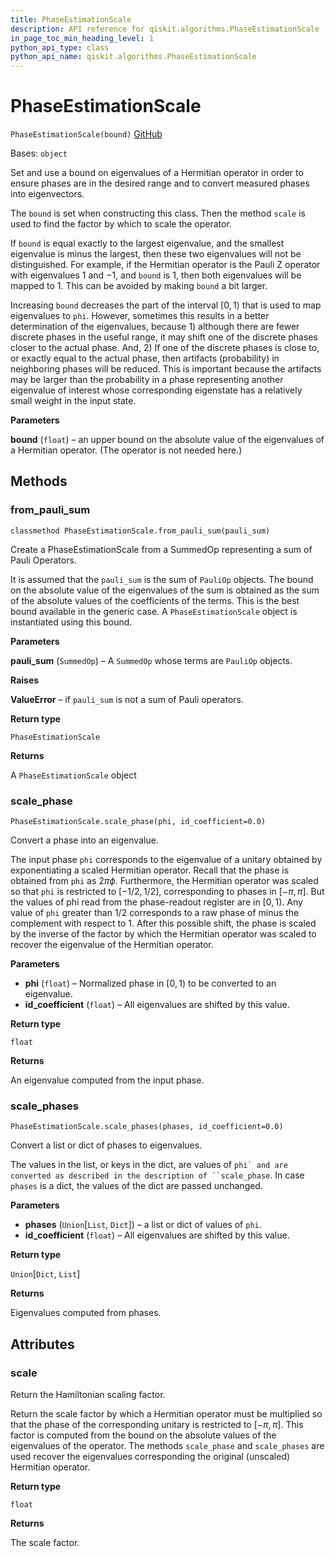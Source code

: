 ```yaml
---
title: PhaseEstimationScale
description: API reference for qiskit.algorithms.PhaseEstimationScale
in_page_toc_min_heading_level: 1
python_api_type: class
python_api_name: qiskit.algorithms.PhaseEstimationScale
---
```


# PhaseEstimationScale

<span id="qiskit.algorithms.PhaseEstimationScale" />

`PhaseEstimationScale(bound)` [GitHub](https://github.com/qiskit/qiskit/tree/stable/0.18/qiskit/algorithms/phase_estimators/phase_estimation_scale.py "view source code")

Bases: `object`

Set and use a bound on eigenvalues of a Hermitian operator in order to ensure phases are in the desired range and to convert measured phases into eigenvectors.

The `bound` is set when constructing this class. Then the method `scale` is used to find the factor by which to scale the operator.

If `bound` is equal exactly to the largest eigenvalue, and the smallest eigenvalue is minus the largest, then these two eigenvalues will not be distinguished. For example, if the Hermitian operator is the Pauli Z operator with eigenvalues $1$ and $-1$, and `bound` is $1$, then both eigenvalues will be mapped to $1$. This can be avoided by making `bound` a bit larger.

Increasing `bound` decreases the part of the interval $[0, 1)$ that is used to map eigenvalues to `phi`. However, sometimes this results in a better determination of the eigenvalues, because 1) although there are fewer discrete phases in the useful range, it may shift one of the discrete phases closer to the actual phase. And, 2) If one of the discrete phases is close to, or exactly equal to the actual phase, then artifacts (probability) in neighboring phases will be reduced. This is important because the artifacts may be larger than the probability in a phase representing another eigenvalue of interest whose corresponding eigenstate has a relatively small weight in the input state.

**Parameters**

**bound** (`float`) – an upper bound on the absolute value of the eigenvalues of a Hermitian operator. (The operator is not needed here.)

## Methods

### from\_pauli\_sum

<span id="qiskit.algorithms.PhaseEstimationScale.from_pauli_sum" />

`classmethod PhaseEstimationScale.from_pauli_sum(pauli_sum)`

Create a PhaseEstimationScale from a SummedOp representing a sum of Pauli Operators.

It is assumed that the `pauli_sum` is the sum of `PauliOp` objects. The bound on the absolute value of the eigenvalues of the sum is obtained as the sum of the absolute values of the coefficients of the terms. This is the best bound available in the generic case. A `PhaseEstimationScale` object is instantiated using this bound.

**Parameters**

**pauli\_sum** (`SummedOp`) – A `SummedOp` whose terms are `PauliOp` objects.

**Raises**

**ValueError** – if `pauli_sum` is not a sum of Pauli operators.

**Return type**

`PhaseEstimationScale`

**Returns**

A `PhaseEstimationScale` object

### scale\_phase

<span id="qiskit.algorithms.PhaseEstimationScale.scale_phase" />

`PhaseEstimationScale.scale_phase(phi, id_coefficient=0.0)`

Convert a phase into an eigenvalue.

The input phase `phi` corresponds to the eigenvalue of a unitary obtained by exponentiating a scaled Hermitian operator. Recall that the phase is obtained from `phi` as $2\pi\phi$. Furthermore, the Hermitian operator was scaled so that `phi` is restricted to $[-1/2, 1/2]$, corresponding to phases in $[-\pi, \pi]$. But the values of phi read from the phase-readout register are in $[0, 1)$. Any value of `phi` greater than $1/2$ corresponds to a raw phase of minus the complement with respect to 1. After this possible shift, the phase is scaled by the inverse of the factor by which the Hermitian operator was scaled to recover the eigenvalue of the Hermitian operator.

**Parameters**

*   **phi** (`float`) – Normalized phase in $[0, 1)$ to be converted to an eigenvalue.
*   **id\_coefficient** (`float`) – All eigenvalues are shifted by this value.

**Return type**

`float`

**Returns**

An eigenvalue computed from the input phase.

### scale\_phases

<span id="qiskit.algorithms.PhaseEstimationScale.scale_phases" />

`PhaseEstimationScale.scale_phases(phases, id_coefficient=0.0)`

Convert a list or dict of phases to eigenvalues.

The values in the list, or keys in the dict, are values of ```phi` and are converted as described in the description of ``scale_phase```. In case `phases` is a dict, the values of the dict are passed unchanged.

**Parameters**

*   **phases** (`Union`\[`List`, `Dict`]) – a list or dict of values of `phi`.
*   **id\_coefficient** (`float`) – All eigenvalues are shifted by this value.

**Return type**

`Union`\[`Dict`, `List`]

**Returns**

Eigenvalues computed from phases.

## Attributes

<span id="qiskit.algorithms.PhaseEstimationScale.scale" />

### scale

Return the Hamiltonian scaling factor.

Return the scale factor by which a Hermitian operator must be multiplied so that the phase of the corresponding unitary is restricted to $[-\pi, \pi]$. This factor is computed from the bound on the absolute values of the eigenvalues of the operator. The methods `scale_phase` and `scale_phases` are used recover the eigenvalues corresponding the original (unscaled) Hermitian operator.

**Return type**

`float`

**Returns**

The scale factor.

